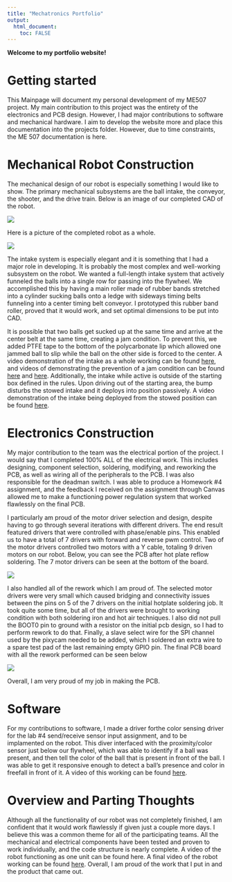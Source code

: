 ```yaml
---
title: "Mechatronics Portfolio"
output: 
  html_document:
    toc: FALSE
---
```





**Welcome to my portfolio website!**


# Getting started

This Mainpage will document my personal development of my ME507 project. My main contribution to this project was the entirety of the electronics and PCB design. However, I had major contributions to software and mechanical hardware. I aim to develop the website more and place this documentation into the projects folder. However, due to time constraints, the ME 507 documentation is here. 


# Mechanical Robot Construction

The mechanical design of our robot is especially something I would like to show. The primary mechanical subsystems are the ball intake, the conveyor, the shooter, and the drive train. Below is an image of our completed CAD of the robot.

![](images/RobotCAD.png)

Here is a picture of the completed robot as a whole.

![](images/RobotPIC.png)


The intake system is especially elegant and it is something that I had a major role in developing. It is probably the most complex and well-working subsystem on the robot. We wanted a full-length intake system that actively funneled the balls into a single row for passing into the flywheel. We accomplished this by having a main roller made of rubber bands stretched into a cylinder sucking balls onto a ledge with sideways timing belts funneling into a center timing belt conveyor. I prototyped this rubber band roller, proved that it would work, and set optimal dimensions to be put into CAD.

It is possible that two balls get sucked up at the same time and arrive at the center belt at the same time, creating a jam condition. To prevent this, we added PTFE tape to the bottom of the polycarbonate lip which allowed one jammed ball to slip while the ball on the other side is forced to the center. A video demonstration of the intake as a whole working can be found [here](https://photos.app.goo.gl/mrP9vR2dfU3nwFN7A), and videos of demonstrating the prevention of a jam condition can be found [here](https://photos.app.goo.gl/hB7bNt9KaDPgHy7h6) and [here](https://photos.app.goo.gl/zF647jZhAiVYDyQy6). Additionally, the intake while active is outside of the starting box defined in the rules. Upon driving out of the starting area, the bump disturbs the stowed intake and it deploys into position passively. A video demonstration of the intake being deployed from the stowed position can be found [here](https://photos.app.goo.gl/BCNLPfSVLKeKbNdK9).

# Electronics Construction

My major contribution to the team was the electrical portion of the project. I would say that I completed 100% ALL of the electrical work. This includes designing, component selection, soldering, modifying, and reworking the PCB, as well as wiring all of the peripherals to the PCB. I was also responsible for the deadman switch. I was able to produce a Homework #4 assignment, and the feedback I received on the assignment through Canvas allowed me to make a functioning power regulation system that worked flawlessly on the final PCB. 


I particularly am proud of the motor driver selection and design, despite having to go through several iterations with different drivers. The end result featured drivers that were controlled with phase/enable pins. This enabled us to have a total of 7 drivers with forward and reverse pwm control. Two of the motor drivers controlled two motors with a Y cable, totaling 9 driven motors on our robot. Below, you can see the PCB after hot plate reflow soldering. The 7 motor drivers can be seen at the bottom of the board.

![](images/pcbafterhotplate.png)


I also handled all of the rework which I am proud of. The selected motor drivers were very small which caused bridging and connectivity issues between the pins on 5 of the 7 drivers on the initial hotplate soldering job. It took quite some time, but all of the drivers were brought to working condition with both soldering iron and hot air techniques. I also did not pull the BOOT0 pin to ground with a resistor on the initial pcb design, so I had to perform rework to do that. Finally, a slave select wire for the SPI channel used by the pixycam needed to be added, which I soldered an extra wire to a spare test pad of the last remaining empty GPIO pin. The final PCB board with all the rework performed can be seen below

![](images/pcbafterrework.png)

Overall, I am very proud of my job in making the PCB.

# Software

For my contributions to software, I made a driver forthe color sensing driver for the lab #4 send/receive sensor input assignment, and to be implamented on the robot. This diver interfaced with the proximity/color sensor just below our flywheel, which was able to identify if a ball was present, and then tell the color of the ball that is present in front of the ball. I was able to get it responsive enough to detect a ball’s presence and color in freefall in front of it. A video of this working can be found [here](https://photos.app.goo.gl/Uh5JVtPXgWMbSKum9).

# Overview and Parting Thoughts

Although all the functionality of our robot was not completely finished, I am confident that it would work flawlessly if given just a couple more days. I believe this was a common theme for all of the participating teams. All the mechanical and electrical components have been tested and proven to work individually, and the code structure is nearly complete. A video of the robot functioning as one unit can be found here. A final video of the robot working can be found [here](https://photos.app.goo.gl/BCNLPfSVLKeKbNdK9). Overall, I am proud of the work that I put in and the product that came out.

